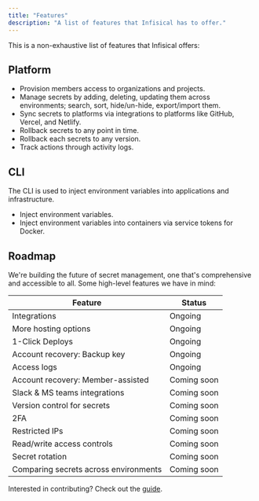 ```yaml
---
title: "Features"
description: "A list of features that Infisical has to offer."
---
```


This is a non-exhaustive list of features that Infisical offers:

## Platform

- Provision members access to organizations and projects.
- Manage secrets by adding, deleting, updating them across environments; search, sort, hide/un-hide, export/import them.
- Sync secrets to platforms via integrations to platforms like GitHub, Vercel, and Netlify.
- Rollback secrets to any point in time.
- Rollback each secrets to any version.
- Track actions through activity logs.

## CLI

The CLI is used to inject environment variables into applications and infrastructure.

- Inject environment variables.
- Inject environment variables into containers via service tokens for Docker.

## Roadmap

We're building the future of secret management, one that's comprehensive and accessible to all. Some high-level features we have in mind:

| Feature                               | Status      |
| ------------------------------------- | ----------- |
| Integrations                          | Ongoing     |
| More hosting options                  | Ongoing     |
| 1-Click Deploys                       | Ongoing     |
| Account recovery: Backup key          | Ongoing     |
| Access logs                           | Ongoing     |
| Account recovery: Member-assisted     | Coming soon |
| Slack & MS teams integrations         | Coming soon |
| Version control for secrets           | Coming soon |
| 2FA                                   | Coming soon |
| Restricted IPs                        | Coming soon |
| Read/write access controls            | Coming soon |
| Secret rotation                       | Coming soon |
| Comparing secrets across environments | Coming soon |

Interested in contributing? Check out the [guide](/contributing/overview).
